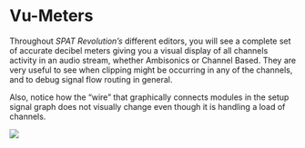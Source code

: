 # Vu-Meters

Throughout _SPAT Revolution’s_ different editors, you will see a complete set of accurate decibel meters giving you a visual display of all channels activity in an audio stream, whether Ambisonics or Channel Based. 
They are very useful to see when clipping might be occurring in any of the channels, and to debug signal flow routing in general.

Also, notice how the “wire” that graphically connects modules in the setup signal graph does not visually change even though it is handling a load of channels.


![](https://media.githubusercontent.com/media/FLUX-SE/doc_images/main/SpatR/Setup/InspectorVU.png)

<!-- TODO: update the image (bad visualization in september release) -->
